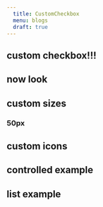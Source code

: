 ```yaml
---
  title: CustomCheckbox
  menu: blogs
  draft: true
---
```








## custom checkbox!!!


<Props of={CustomCheckbox}/>


## now look

<CustomCheckbox/>
<CustomCheckbox/>
<CustomCheckbox/>
<CustomCheckbox/>


## custom sizes

### 50px
<Playground>
<CustomCheckbox size={50}/>
</Playground>

## custom icons
<Box m={2} p={3}>
<CustomCheckbox icon={ExampleIcon} provideIconProps={exampleIconProps}/>
</Box>   

## controlled example

<ControlledExample/>


## list example

<ListExample/>

